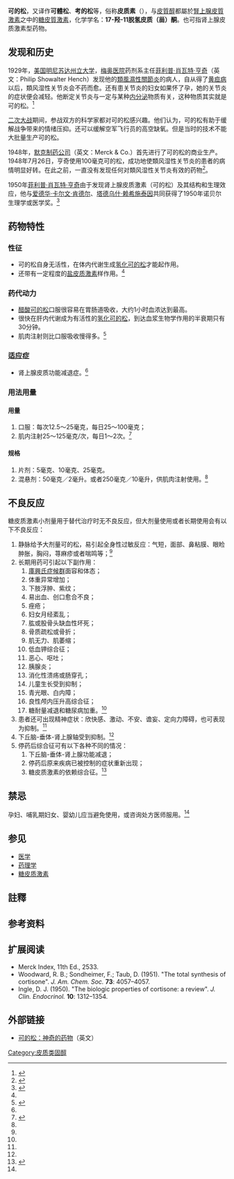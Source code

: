 {{medical}}
{{not|皮质醇}}
{{drugbox |
| IUPAC_name = 17-羟-11脱氢皮质（甾）酮<br />17,21-dihydroxypregn-4-ene-3,11,20-trione;<br />(1S,2R,10S,11S,14R,15S)-14-hydroxy-14-(2-hydroxyacetyl)-2,15-dimethyltetracyclo[8.7.0.0<sup>2,7</sup>.0<sup>11,15</sup>]heptadec-6-ene-5,17-dione
| image = Cortison.svg
| image2 = Cortisone-3D-balls.png
| width = 200
| width2 = 200
| CAS_number = 53-06-5
| CAS_number_Ref = {{cascite|changed|??}}
| ATC_prefix = H02
| ATC_suffix = AB10
| ATC_supplemental =
| PubChem = 222786
| DrugBank = DB01380
| C=21 | H=28 | O=5
| molecular_weight = 360.46 g/mol
| smiles =
| synonyms = 考的松<br />皮质素<br />Cortisone<br />Adreson<br />Cortate<br />Compound E
| density = 1.40 
| melting_point = 220
| melting_high = 224
| boiling_point =
| boiling_notes =
| solubility = 28
| bioavailability = 45%-80%（氢化可的松）
| protein_bound =
| metabolism = [[肝|肝]]
| elimination_half-life = 1.5-2h（氢化可的松）
| excretion = [[肾|肾]]
| pregnancy_AU = C
| pregnancy_US = C
| legal_AU = unscheduled
| legal_CA =
| legal_UK =
| legal_US =
| legal_status =
| routes_of_administration = 口服、肌注
}}

'''可的松'''，又译作'''可體松'''、'''考的松'''等，俗称'''皮质素'''（{{Lang-fr|Cortisone}}），与[[皮質醇|皮質醇]]{{notetag|氫化可的松}}都屬於[[腎上腺皮質激素|腎上腺皮質激素]]之中的[[糖皮質激素|糖皮質激素]]，化学学名：'''17-羟-11脱氢皮质（甾）酮'''。也可指肾上腺皮质激素型药物。

== 发现和历史==
1929年，[[美国|美国]][[明尼苏达州立大学|明尼苏达州立大学]]，[[梅奥医院|梅奥医院]]药剂系主任[[菲利普·肖瓦特·亨奇|菲利普·肖瓦特·亨奇]]（英文：Philip Showalter Hench）发现他的[[類風濕性關節炎|類風濕性關節炎]]的病人，自从得了[[黄疸病|黄疸病]]以后，類风湿性关节炎会不药而愈。还有患关节炎的妇女如果怀了孕，她的关节炎的症状便会减轻。他断定关节炎与一定与某种[[内分泌|内分泌]]物质有关，这种物质其实就是可的松。<ref>{{Cite journal |last=Mason |first=Harold L. |last2=Myers |first2=Charles S. |last3=Kendall |first3=Edward C. |date=1936-07 |title=THE CHEMISTRY OF CRYSTALLINE SUBSTANCES ISOLATED FROM THE SUPRARENAL GLAND |url=http://dx.doi.org/10.1016/s0021-9258(18)74790-x |journal=Journal of Biological Chemistry |volume=114 |issue=3 |doi=10.1016/s0021-9258(18)74790-x |issn=0021-9258}}</ref>

[[二次大战|二次大战]]期间，参战双方的科学家都对可的松感兴趣。他们认为，可的松有助于缓解战争带来的情绪压抑。还可以缓解空军飞行员的高空缺氧。但是当时的技术不能大批量生产可的松。

1948年，[[默克制药公司|默克制药公司]]（英文：Merck & Co.）首先进行了可的松的商业生产。1948年7月26日，亨奇使用100毫克可的松，成功地使類风湿性关节炎的患者的病情明显好转。在此之前，一直没有发现任何对類风湿性关节炎有效的药物<ref>{{Cite book|chapter=The effect of a hormone of the adrenal cortex (17-hydroxy-11-dehydro-corticosterone-compound E) and of pituitary adreno-corticotropic hormone on rheumatoid arthritis – preliminary report|title=Classic Papers in Rheumatology|url=http://dx.doi.org/10.3109/9780203214237-209|publisher=CRC Press|date=2001-12-06|isbn=978-0-429-21831-6|pages=426–427}}</ref>。

1950年[[菲利普·肖瓦特·亨奇|菲利普·肖瓦特·亨奇]]由于发现肾上腺皮质激素（可的松）及其结构和生理效应，他与[[爱德华·卡尔文·肯德尔|爱德华·卡尔文·肯德尔]]、[[塔德乌什·赖希施泰因|塔德乌什·赖希施泰因]]共同获得了1950年诺贝尔生理学或医学奖。<ref>{{cite news | language = en | author =  | coauthors =  | url = http://nobelprize.org/nobel_prizes/medicine/laureates/1950/hench-bio.html | title = 菲利普·肖瓦特·亨奇生平介绍 | work =  | publisher = 诺贝尔奖官方网站 | pages =  | date =  | accessdate =  | archive-date = 2018-06-12 | archive-url = https://web.archive.org/web/20180612144045/https://www.nobelprize.org/nobel_prizes/medicine/laureates/1950/hench-bio.html | dead-url = no }}</ref>

==药物特性==
===性征===
*可的松自身无活性，在体内代谢生成[[氢化可的松|氢化可的松]]才能起作用。
*还带有一定程度的[[盐皮质激素|盐皮质激素]]样作用。<ref name="a"/>
===药代动力===
*[[醋酸可的松|醋酸可的松]]口服很容易在胃肠道吸收，大约1小时血浓达到最高。
*很快在肝内代谢成为有活性的[[氢化可的松|氢化可的松]]，到达血浆生物学作用的半衰期只有30分钟。
*肌肉注射则比口服吸收慢得多。<ref name="a">{{cite journal 
| author=  Woodward R. B., Sondheimer F., Taub D.
| title= The Total Synthesis of Cortisone 
| journal=Journal of the American Chemical Society 
| year=1951 
| pages=4057–4057 
| volume=73 
| doi=10.1021/ja01152a551 }}</ref>

===适应症===
*肾上腺皮质功能减退症。<ref name="a"/>
===用法用量===
====用量====
#口服：每次12.5～25毫克，每日25～100毫克；
#肌内注射25～125毫克/次，每日1～2次。<ref name="39h">{{cite web| language =| publisher =39健康网| title =可的松简介| url =http://www.39.net/disease/lansen/yaowu/jisu/41570.html| author =| date =| accessdate =| deadurl =yes| archiveurl =https://web.archive.org/web/20041129115838/http://www.39.net/disease/lansen/yaowu/jisu/41570.html| archivedate =2004-11-29}}</ref>
====规格====
#片剂：5毫克、10毫克、25毫克。
#混悬剂：50毫克／2毫升。或者250毫克／10毫升，供肌肉注射使用。<ref name="39h"/>

==不良反应==
糖皮质激素小剂量用于替代治疗时无不良反应，但大剂量使用或者长期使用会有以下不良反应：
#静脉给予大剂量可的松，易引起全身性过敏反应：气短，面部、鼻粘膜、眼睑肿胀，胸闷，荨麻疹或者喘鸣等；<ref name="b"/>
#长期用药可引起以下副作用：
##[[庫興氏症候群|庫興氏症候群]]面容和体态；
##体重异常增加；
##下肢浮肿、紫纹；
##易出血、创口愈合不良；
##痤疮；
##妇女月经紊乱；
##肱或股骨头缺血性坏死；
##骨质疏松或骨折；
##肌无力、肌萎缩；
##低血钾综合征；
##恶心、呕吐；
##胰腺炎；
##消化性溃疡或肠穿孔；
##儿童生长受到抑制；
##青光眼、白内障；
##良性颅内压升高综合征；
##糖耐量减退和糖尿病加重。<ref name="b"/>
#患者还可出现精神症状：欣快感、激动、不安、谵妄、定向力障碍，也可表现为抑制。<ref name="b"/>
#下丘脑-垂体-肾上腺轴受到抑制。<ref name="b"/>
#停药后综合征可有以下各种不同的情况：
##下丘脑-垂体-肾上腺功能减退；
##停药后原来疾病已被控制的症状重新出现；
##糖皮质激素的依赖综合征。<ref name="b">{{cite journal |author=Ingle DJ |title=The biologic properties of cortisone: a review |journal=J. Clin. Endocrinol. Metab. |volume=10 |issue=10 |pages=1312–54 |pmid=14794756 |doi= |url=http://jcem.endojournals.org/cgi/pmidlookup?view=long&pmid=14794756 |date=1950年10月 }}{{Dead link|date=2019年4月 |bot=InternetArchiveBot |fix-attempted=yes }}</ref>

==禁忌==
孕妇、哺乳期妇女、婴幼儿应当避免使用，或咨询处方医师服用。<ref name="b"/>

==参见==
{{Commons|Category:Cortisone}}
*[[医学|医学]]
*[[药理学|药理学]]
*[[糖皮质激素|糖皮质激素]]
{{Authority control}}
[[Category:皮质类固醇|Category:皮质类固醇]]

==註釋==
{{notefoot}}
==参考资料==
{{reflist}}

==扩展阅读==
{{refbegin}}
*Merck Index, 11th Ed., 2533.
*Woodward, R. B.; Sondheimer, F.; Taub, D. (1951). "The total synthesis of cortisone". ''J. Am. Chem. Soc.'' '''73''': 4057–4057. {{doi|10.1021/ja01152a551}}
*Ingle, D. J. (1950). "The biologic properties of cortisone: a review". ''J. Clin. Endocrinol.'' '''10''': 1312–1354.
{{refend}}

==外部链接==
*[https://web.archive.org/web/20120424192844/http://www.chem.yorku.ca/hall_of_fame/essays97/cortisone/cortison.htm 可的松：神奇的药物]（英文）

{{解剖学治疗学及化学分类系统|主要药物分类}}
{{Orexigenics}}